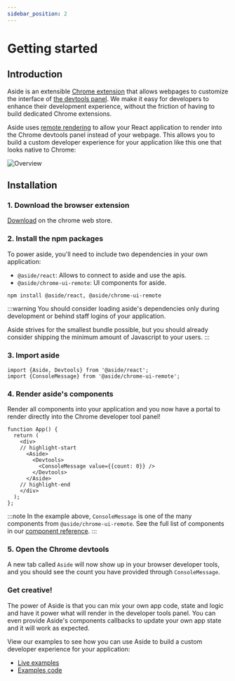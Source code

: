 ```yaml
---
sidebar_position: 2
---
```


# Getting started

## Introduction

Aside is an extensible [Chrome extension](https://developer.chrome.com/docs/extensions/) that allows webpages to customize the interface of [the devtools panel](https://developer.chrome.com/docs/devtools/). We make it easy for developers to enhance their development experience, without the friction of having to build dedicated Chrome extensions.

Aside uses [remote rendering](https://github.com/Shopify/remote-ui/tree/main) to allow your React application to render into the Chrome devtools panel instead of your webpage. This allows you to build a custom developer experience for your application like this one that looks native to Chrome:

![Overview](../../blog/2023-12-18-signals/signals-overview.png)

## Installation

### 1. Download the browser extension

[Download](https://aside.dev/download) on the chrome web store.

### 2. Install the npm packages

To power aside, you'll need to include two dependencies in your own application:
* `@aside/react`: Allows to connect to aside and use the apis.
* `@aside/chrome-ui-remote`: UI components for aside.

```bash npm2yarn
npm install @aside/react, @aside/chrome-ui-remote
```

:::warning
You should consider loading aside's dependencies only during development or behind staff logins of your application.

Aside strives for the smallest bundle possible, but you should already consider shipping the minimum amount of Javascript to your users.
:::

### 3. Import aside

```tsx
import {Aside, Devtools} from '@aside/react';
import {ConsoleMessage} from '@aside/chrome-ui-remote';
```

### 4. Render aside's components

Render all components into your application and you now have a portal to render directly into the Chrome developer tool panel!

```tsx
function App() {
  return (
    <div>
    // highlight-start
      <Aside>
        <Devtools>
          <ConsoleMessage value={{count: 0}} />
        </Devtools>
      </Aside>
    // highlight-end
    </div>
  );
};
```

:::note
In the example above, `ConsoleMessage` is one of the many components from `@aside/chrome-ui-remote`. See the full list of components in our [component reference](/docs/category/components).
:::

### 5. Open the Chrome devtools

A new tab called `Aside` will now show up in your browser developer
tools, and you should see the count you have provided through `ConsoleMessage`.

### Get creative!

The power of Aside is that you can mix your own app code, state and logic and have it power what will render in the developer tools panel. You can even provide Aside&apos;s components callbacks to update your own app state and it will work as expected.

View our examples to see how you can use Aside to build a custom developer experience for your application:
* [Live examples](/examples)
* [Examples code](https://github.com/alxclark/aside/tree/main/examples)

